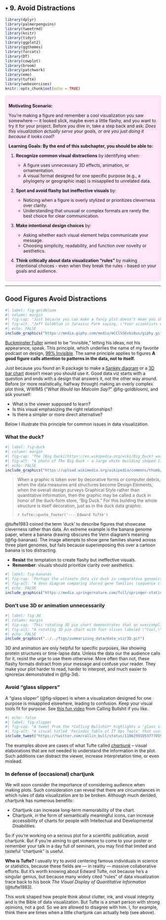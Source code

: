## • 9. Avoid Distractions {.unnumbered #avoid_distractions}  



```r
library(dplyr)
library(palmerpenguins)
library(tweetrmd)
library(knitr)
library(tidyr)
library(ggplot2)
library(ggthemes)
library(forcats)
library(DT)
library(cowplot)
library(broom)
library(patchwork)
library(emo)
library(tufte)
library(webexercises)
knitr::opts_chunk$set(echo = TRUE)
```

::: {.motivation style="background-color: #ffe6f7; padding: 10px; border: 1px solid #ddd; border-radius: 5px;"}

**Motivating Scenario:**  

You're making a figure and remember a cool visualization you saw somewhere — it looked slick, maybe even a little flashy, and you want to try it for your project. Before you dive in, take a step back and ask: *Does this visualization actually serve your goals, or are you just doing it because it looks cool?*



**Learning Goals: By the end of this subchapter, you should be able to:**

1. **Recognize common visual distractions** by identifying when:   

   * A figure uses unnecessary 3D effects, animation, or ornamentation.     
   * A visual format designed for one specific purpose (e.g., a phylogeny or geographic map) is misapplied to unrelated data.     

2. **Spot and avoid flashy but ineffective visuals** by:    

   * Noticing when a figure is overly stylized or prioritizes cleverness over clarity.   
   * Understanding that unusual or complex formats are rarely the best choice for clear communication.     

3. **Make intentional design choices** by:   

   * Asking whether each visual element helps communicate your message.   
   * Choosing simplicity, readability, and function over novelty or aesthetics.   

4. **Think critically about data visualization "rules"** by making intentional choices - even when they break the rules - based on your goals and audience.  
:::



---


## Good Figures Avoid Distractions



```r
#| label: fig-goldbloom
#| column: margin
#| fig-cap: 'Just because you can make a fancy plot doesn’t mean you should. A reminder from Jeff Goldblum as Dr. Ian Malcolm in Jurassic Park.'
#| fig-alt: "Jeff Goldblum in Jurassic Park saying, \"Your scientists were so preoccupied with whether or not they could, they never stopped to think if they should.\""
#| echo: FALSE
include_graphics("https://media.giphy.com/media/mCClSS6xbi8us/giphy.gif")
```


[Buckminster Fuller](https://en.wikipedia.org/wiki/Buckminster_Fuller) aimed to be "invisible," letting his ideas, not his appearance, speak. This principle, which underlies the name of my favorite podcast on design, [99% Invisible](https://99percentinvisible.org/). The same principle applies to figures **A good figure calls attention to patterns in the data, not to itself.**  

Just because you found an R package to make a [Sankey diagram](https://github.com/davidsjoberg/ggsankey) or a [3D bar chart](https://github.com/tylermorganwall/rayshader) doesn’t mean you should use it.  Good data viz starts with a question and ends with a design that answers it, not the other way around.  Before (or more realistically, halfway through) making an overly complex plot think, WWIMS ("*What Would Ian Malcolm Say?*" @fig-goldbloom), and ask yourself:  

- What is the viewer supposed to learn?
- Is this visual emphasizing the right relationships?  
- Is there a simpler or more direct alternative?  


Below I illustrate this principle for common issues in data visualization.  


### **What the duck?** {-}



```r
#| label: fig-duck
#| column: margin
#| fig-cap: 'The [Big Duck](https://en.wikipedia.org/wiki/Big_Duck) was built in 1931 by duck farmer Martin Maurer and used as a shop to sell ducks, dairy, and duck eggs. This building inspired the architectural term later borrowed by Edward Tufte to critique overly stylized, decorative elements in data visualizations. In this metaphor, a "duck" prioritizes form over function.  Image posted to [Wikimedia commons](https://en.wikipedia.org/wiki/File:Big_Duck_2018_05.jpg) by [Mike Peel](https://www.mikepeel.net/) and shared under a CC-BY-SA-4.0 license.'
#| fig-alt: "A photo of The Big Duck — a large white building shaped like a duck, with round eyes, a yellow beak, and a door in its side. The structure sits among trees and grass, appearing both whimsical and out of place."
#| echo: FALSE
include_graphics("https://upload.wikimedia.org/wikipedia/commons/thumb/a/ad/Big_Duck_2018_05.jpg/1599px-Big_Duck_2018_05.jpg")
```

> When a graphic is taken over by decorative forms or computer debris, when the data measures and structures become Design Elements, when the overall design purveys Graphical Style rather than quantitative information, then the graphic may be called a duck in honor of the duck-form store, "Big Duck." For this building the whole structure is itself decoration, just as in the duck data graphic.
> 
> `r tufte::quote_footer('--- Edward Tufte')` 
 


@tufte1983  coined the term 'duck' to describe figures that showcase cleverness rather than data. An extreme example is the banana genome paper, where a banana drawing obscures the Venn diagram’s meaning (@fig-bananas). The image attempts to show gene families shared across three plant genomes, but fails because superimposing this over a cartoon banana is too distracting.   

- **Resist** the temptation to create flashy but ineffective visuals.  
- **Remember**: visuals should prioritize clarity over aesthetics.   

```r
#| label: fig-bananas
#| fig-cap: 'Perhaps the ultimate data viz duck in comparative genomics. [This plot is bananas](https://youtu.be/gZHjRQjbHrE?t=152).  [Figure 4](https://www.nature.com/articles/nature11241/figures/4) of the [banana genome paper](https://www.nature.com/articles/nature11241) [@dhont].' 
#| fig-alt: "A Venn diagram comparing shared gene families (sequence clusters) among banana, palm, and rice genomes, overlaid on an illustration of a banana fruit. The drawing obscures parts of the diagram and makes the overlap areas hard to read." 
#| echo: FALSE
include_graphics("https://media.springernature.com/full/springer-static/image/art%3A10.1038%2Fnature11241/MediaObjects/41586_2012_Article_BFnature11241_Fig4_HTML.jpg")
``` 
 
 
### Don’t use 3D or animation unnecessarily


```r
#| label: fig-3d
#| column: margin
#| fig-cap: 'This rotating 3D pie chart demonstrates that an overcomplicated chart that looks flashy can be a problem.'
#| fig-alt: "A rotating 3D pie chart with four slices labeled \"Cool,\" \"But,\" \"Use,\" and \"Less.\" The chart spins continuously without revealing new information."
#| echo: FALSE
include_graphics("../../figs/summarizing_data/data_viz/3D.gif")
```

3D and animation are only helpful for specific purposes, like showing protein structures or time-lapse data. Unless the data our the audience calls for it, resist the urge to use them otherwise. More often than not, these flashy formats distract from your message and confuse your reader. They make your plot harder to read, harder to interpret, and much easier to ignore(as demonstrated in @fig-3d). 




### Avoid "glass slippers"

A "glass slipper" (@fig-slipper) is when a visualization designed for one purpose is misapplied elsewhere, leading to confusion. Keep your visual tools fit for purpose. See [this fun video](https://www.youtube.com/watch?v=59teS0SUHtI) from Calling Bullshit if you like.


```r
#| echo: false
#| label: fig-slipper
#| fig-cap: "A tweet from the *Calling Bullshit* highlights a 'glass slipper'. This  'Periodic Table of IT Ops Tools' mimics the structure of the chemical periodic table but does not reflect any real periodicity or organizational logic in the data it presents."
#| fig-alt: "A visual titled 'Periodic Table of IT Ops Tools' that uses the familiar layout of the chemical periodic table to categorize dozens of IT tools. Each 'element' is color-coded by function, but the grid offers no meaningful spatial logic, illustrating a misleading reuse of visual form."
include_tweet("https://twitter.com/callin_bull/status/1106259105377705985")
```


:::fyi
The examples above are cases of what Tufte called [*chartjunk*](https://en.wikipedia.org/wiki/Chartjunk) -- visual elaborations that  are not needed to understand the information in the plot. Such additions can distract the viewer, increase interpretation time, or even mislead.
:::

### In defense of (occasional) chartjunk 

We will soon consider the importance of considering audience when making plots. Such consideration can reveal that there are circumstances in which rules of data visualization are to be broken. Although much derided, chartjunk has numerous benefits:   

- Chartjunk can increase long-term memorability of the chart.
- Chartjunk, in the form of semantically meaningful icons, can increase accessibility of charts for people with Intellectual and Developmental Disabilities.  

So if you're working on a serious plot for a scientific publication, avoid chartjunk. But if you're aiming to get someone to come to your poster or remember your talk in a day full of seminars, you may find that limited and tasteful "chartjunk" is useful. 


 
:::fyi
**Who is Tufte?**
I usually try to avoid centering famous individuals in science or statistics, because these fields are — in reality — massive collaborative efforts. But it's worth knowing about Edward Tufte, not because he's a singular genius, but because many widely cited "rules" of data visualization trace back to his book *The Visual Display of Quantitative Information* (@tufte1983). 

This work shaped how people think about clutter, ink, and visual integrity and is the Bible of data visualization. But Tufte is a smart person with strong opinions, not a god. So we are allowed to disagree with him. I, for example, think there are times when a little chartjunk can actually help (see above). 
:::
